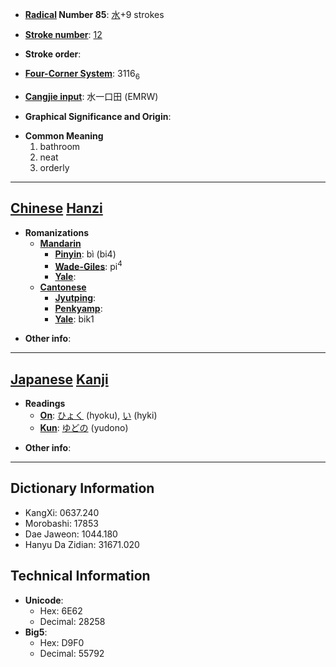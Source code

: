 * '''[[Wiktionary:Chinese radical index| Radical]] Number 85''': [[Wiktionary:Chinese radical index 水|水]]+9 strokes

* '''[[Wiktionary:Chinese total strokes index|Stroke number]]''': [[Wiktionary:Chinese total strokes index 12|12]]

* '''Stroke order''': 

* '''[[Wiktionary:Chinese four corner index|Four-Corner System]]''': 3116<sub>6</sub>

* '''[[Wiktionary:Chinese Cangjie index|Cangjie input]]''': 水一口田 (EMRW)

* '''Graphical Significance and Origin''': 

* '''Common Meaning'''
*#bathroom
*# neat
*# orderly


----

== [[Chinese]] [[Hanzi]] ==

* '''Romanizations'''
** '''[[Mandarin]]'''
*** '''[[Pinyin]]''': bì (bi4)
*** '''[[Wade-Giles]]''': pi<sup>4</sup>
*** '''[[Yale]]''': 
** '''[[Cantonese]]'''
*** '''[[Jyutping]]''':
*** '''[[Penkyamp]]''': 
*** '''[[Yale]]''': bik1

* '''Other info''': 

----

== [[Japanese]] [[Kanji]] ==

* '''Readings'''
** '''[[On]]''': [[ひょく]] (hyoku), [[い]] (hyki)
** '''[[Kun]]''': [[ゆどの]] (yudono)

* '''Other info''':  

----

== Dictionary Information ==

* KangXi: 0637.240
* Morobashi: 17853
* Dae Jaweon: 1044.180
* Hanyu Da Zidian: 31671.020

== Technical Information ==

* '''Unicode''':
** Hex: 6E62
** Decimal: 28258
* '''Big5''':
** Hex: D9F0
** Decimal: 55792